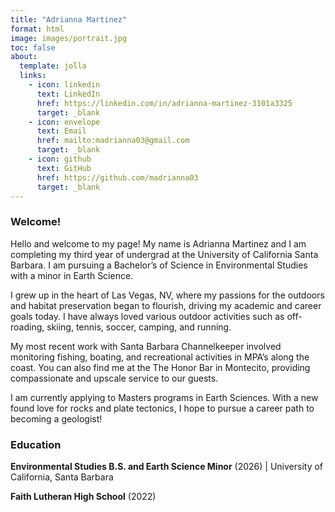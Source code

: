 ```yaml
---
title: "Adrianna Martinez"
format: html
image: images/portrait.jpg
toc: false
about: 
  template: jolla
  links: 
    - icon: linkedin
      text: LinkedIn
      href: https://linkedin.com/in/adrianna-martinez-3101a3325
      target: _blank
    - icon: envelope
      text: Email
      href: mailto:madrianna03@gmail.com
      target: _blank
    - icon: github
      text: GitHub
      href: https://github.com/madrianna03
      target: _blank
---
```


### Welcome!

Hello and welcome to my page! My name is Adrianna Martinez and I am completing my third year of undergrad at the University of California Santa Barbara. I am pursuing a Bachelor’s of Science in Environmental Studies with a minor in Earth Science. 

I grew up in the heart of Las Vegas, NV, where my passions for the outdoors and habitat preservation began to flourish, driving my academic and career goals today. I have always loved various outdoor activities such as off-roading, skiing, tennis, soccer, camping, and running. 

My most recent work with Santa Barbara Channelkeeper involved monitoring fishing, boating, and recreational activities in MPA’s along the coast. You can also find me at the The Honor Bar in Montecito, providing compassionate and upscale service to our guests. 

I am currently applying to Masters programs in Earth Sciences. With a new found love for rocks and plate tectonics, I hope to pursue a career path to becoming a geologist!

### Education

**Environmental Studies B.S. and Earth Science Minor** (2026) \| University of California, Santa Barbara

**Faith Lutheran High School** (2022)
